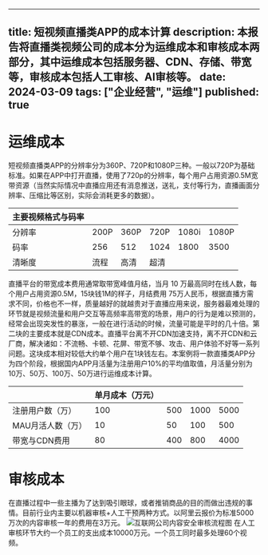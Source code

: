 
---
title: 短视频直播类APP的成本计算
description: 本报告将直播类视频公司的成本分为运维成本和审核成本两部分，其中运维成本包括服务器、CDN、存储、带宽等，审核成本包括人工审核、AI审核等。
date: 2024-03-09
tags: ["企业经营", "运维"]
published: true
---

# 运维成本
短视频直播类APP的分辨率分为360P、720P和1080P三种。一般以720P为基础标准。如果在APP中打开直播，使用了720p的分辨率，每个用户占用资源0.5M宽带资源（当然实际情况中直播应用还有消息推送，送礼，支付等行为，直播画面分辨率、压缩比等区别，实际会消耗更多的数据）。

| 主要视频格式与码率 |  |  |  |  |  |
| --- | --- | --- | --- | --- | --- |
| 分辨率 | 200P | 360P | 720P | 1080i | 1080P |
| 码率 | 256 | 512 | 1024 | 1800 | 3500 |
| 清晰度 | 流程 | 高清 | 超清 |  |  |

直播平台的带宽成本费用通常取带宽峰值月结，当月 10 万最高同时在线人数，每个用户占用资源0.5M，15块钱1M的样子，月结费用 75万人民币，根据直播方需求不同，价格也不一样，质量越好的就越贵对于直播应用来说，服务器最难处理的环节就是视频流量和用户交互等高频率高带宽的场景，用户的行为是难以预测的，经常会出现突发性的暴涨，一般在进行活动的时候，流量可能是平时的几十倍。第二块的主要成本就是CDN成本。直播平台离不开CDN加速支持，离不开CDN和云厂商，解决诸如：不流畅、卡顿、花屏、带宽不够、攻击、用户体验不好等一系列问题。这块成本相对较低大约单个用户在1块钱左右。本案例将一款直播类APP分为四个阶段，根据国内APP月活量为注册用户10%的平均值取值，月活量分别为10万、50万、100万、50万进行运维成本计算。

|  | 单月成本（万元） |  |  |  |
| --- | --- | --- | --- | --- |
| 注册用户数（万） | 100 | 500 | 1000 | 5000 |
| MAU月活人数（万） | 10 | 50 | 100 | 500 |
| 带宽与CDN费用 | 80 | 400 | 800 | 4000 |

# 审核成本
在直播过程中一些主播为了达到吸引眼球，或者推销商品的目的而做出违规的事情。目前行业内主要以机器审核+人工干预两种方式。以阿里云报价为标准5000万次的内容审核一年的费用在3万元。
![互联网公司内容安全审核流程图](https://cdn.nlark.com/yuque/0/2023/png/21987809/1684737644746-48a7be64-0be1-4da5-b8a9-6a3cb48e55e2.png#averageHue=%23f1f6dd&clientId=u58dd07b1-14d3-4&from=drop&id=ud1e2ad11&originHeight=442&originWidth=678&originalType=binary&ratio=1&rotation=0&showTitle=true&size=288051&status=done&style=none&taskId=u7a1ffa4e-0e5f-4490-89f6-1cdcffaa1e7&title=%E4%BA%92%E8%81%94%E7%BD%91%E5%85%AC%E5%8F%B8%E5%86%85%E5%AE%B9%E5%AE%89%E5%85%A8%E5%AE%A1%E6%A0%B8%E6%B5%81%E7%A8%8B%E5%9B%BE "互联网公司内容安全审核流程图")
在人工审核环节大约一个员工的支出成本10000万元。一个员工同时最多处理60个视频。
